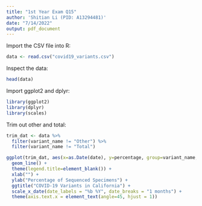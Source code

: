 ```yaml
---
title: "1st Year Exam Q15"
author: 'Shitian Li (PID: A13294481)'
date: "7/14/2022"
output: pdf_document
---
```


Import the CSV file into R: 

```r
data <- read.csv("covid19_variants.csv")
```

Inspect the data: 

```r
head(data)
```

Import ggplot2 and dplyr: 

```r
library(ggplot2)
library(dplyr)
library(scales)
```

Trim out other and total: 

```r
trim_dat <- data %>%
  filter(variant_name != "Other") %>%
  filter(variant_name != "Total")
```

```r
ggplot(trim_dat, aes(x=as.Date(date), y=percentage, group=variant_name, col=variant_name)) + 
  geom_line() + 
  theme(legend.title=element_blank()) + 
  xlab("") + 
  ylab("Percentage of Sequenced Specimens") + 
  ggtitle("COVID-19 Variants in California") + 
  scale_x_date(date_labels = "%b %Y", date_breaks = "1 months") + 
  theme(axis.text.x = element_text(angle=45, hjust = 1))
```

